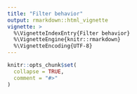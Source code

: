 ```yaml
---
title: "Filter behavior"
output: rmarkdown::html_vignette
vignette: >
  %\VignetteIndexEntry{Filter behavior}
  %\VignetteEngine{knitr::rmarkdown}
  %\VignetteEncoding{UTF-8}
---
```


```r
knitr::opts_chunk$set(
  collapse = TRUE,
  comment = "#>"
)
```
